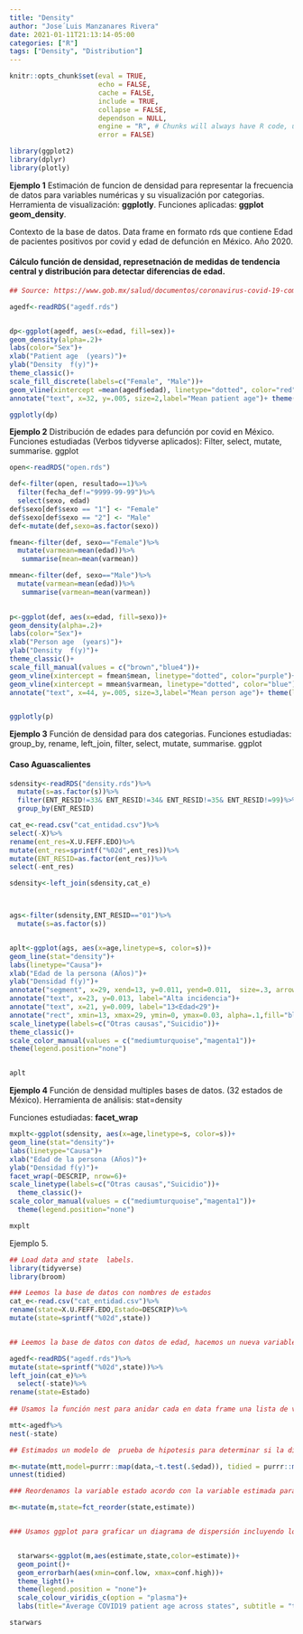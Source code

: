 ```yaml
---
title: "Density"
author: "Jose´Luis Manzanares Rivera"
date: 2021-01-11T21:13:14-05:00
categories: ["R"]
tags: ["Density", "Distribution"]
---
```


```r
knitr::opts_chunk$set(eval = TRUE, 
                      echo = FALSE, 
                      cache = FALSE,
                      include = TRUE,
                      collapse = FALSE,
                      dependson = NULL,
                      engine = "R", # Chunks will always have R code, unless noted
                      error = FALSE)                     

```


```r

library(ggplot2)
library(dplyr)
library(plotly)
```

**Ejemplo 1** Estimación de funcion de densidad para representar la frecuencia de datos para variables numéricas  y su visualización  por categorias. 
Herramienta de visualización: **ggplotly**.  Funciones aplicadas: **ggplot** **geom_density**.

Contexto de la base de datos. Data frame en formato rds que contiene Edad de  pacientes positivos por covid y edad de defunción en México. Año 2020.

#### Cálculo función de densidad, represetnación de medidas de tendencia central  y distribución para detectar diferencias de edad.

```r

## Source: https://www.gob.mx/salud/documentos/coronavirus-covid-19-comunicado-tecnico-diario-238449

agedf<-readRDS("agedf.rds")


dp<-ggplot(agedf, aes(x=edad, fill=sex))+
geom_density(alpha=.2)+  
labs(color="Sex")+
xlab("Patient age  (years)")+
ylab("Density  f(y)")+
theme_classic()+
scale_fill_discrete(labels=c("Female", "Male"))+
geom_vline(xintercept =mean(agedf$edad), linetype="dotted", color="red")+
annotate("text", x=32, y=.005, size=2,label="Mean patient age")+ theme(legend.title=element_blank())

ggplotly(dp)
```
**Ejemplo 2**  Distribución de edades para defunción por covid en México. 
Funciones estudiadas (Verbos tidyverse aplicados): Filter, select, mutate, summarise. ggplot 

```r

open<-readRDS("open.rds")

def<-filter(open, resultado==1)%>%
  filter(fecha_def!="9999-99-99")%>%
  select(sexo, edad)
def$sexo[def$sexo == "1"] <- "Female"
def$sexo[def$sexo == "2"] <- "Male"  
def<-mutate(def,sexo=as.factor(sexo))

fmean<-filter(def, sexo=="Female")%>%
  mutate(varmean=mean(edad))%>%
   summarise(mean=mean(varmean))

mmean<-filter(def, sexo=="Male")%>%
  mutate(varmean=mean(edad))%>%
   summarise(varmean=mean(varmean))

  
p<-ggplot(def, aes(x=edad, fill=sexo))+
geom_density(alpha=.2)+  
labs(color="Sex")+
xlab("Person age  (years)")+
ylab("Density  f(y)")+
theme_classic()+
scale_fill_manual(values = c("brown","blue4"))+
geom_vline(xintercept = fmean$mean, linetype="dotted", color="purple")+
geom_vline(xintercept = mmean$varmean, linetype="dotted", color="blue")+
annotate("text", x=44, y=.005, size=3,label="Mean person age")+ theme(legend.title=element_blank())


ggplotly(p)
```


**Ejemplo  3** Función de densidad para dos categorias. 
Funciones estudiadas: group_by, rename, left_join, filter, select, mutate, summarise. ggplot 

####  Caso Aguascalientes


```r


sdensity<-readRDS("density.rds")%>%
  mutate(s=as.factor(s))%>%
  filter(ENT_RESID!=33& ENT_RESID!=34& ENT_RESID!=35& ENT_RESID!=99)%>%
  group_by(ENT_RESID)

cat_e<-read.csv("cat_entidad.csv")%>%
select(-X)%>%
rename(ent_res=X.U.FEFF.EDO)%>%
mutate(ent_res=sprintf("%02d",ent_res))%>%
mutate(ENT_RESID=as.factor(ent_res))%>%
select(-ent_res)

sdensity<-left_join(sdensity,cat_e)



ags<-filter(sdensity,ENT_RESID=="01")%>%
  mutate(s=as.factor(s))


aplt<-ggplot(ags, aes(x=age,linetype=s, color=s))+
geom_line(stat="density")+
labs(linetype="Causa")+
xlab("Edad de la persona (Años)")+
ylab("Densidad f(y)")+
annotate("segment", x=29, xend=13, y=0.011, yend=0.011,  size=.3, arrow=arrow(length=unit(.2,"cm")))+
annotate("text", x=23, y=0.013, label="Alta incidencia")+
annotate("text", x=21, y=0.009, label="13<Edad<29")+
annotate("rect", xmin=13, xmax=29, ymin=0, ymax=0.03, alpha=.1,fill="black")+
scale_linetype(labels=c("Otras causas","Suicidio"))+
theme_classic()+
scale_color_manual(values = c("mediumturquoise","magenta1"))+
theme(legend.position="none")


aplt

```


**Ejemplo 4** Función de densidad multiples bases de datos. (32 estados de México).
Herramienta de análisis: stat=density 

Funciones estudiadas: **facet_wrap**

```r


mxplt<-ggplot(sdensity, aes(x=age,linetype=s, color=s))+
geom_line(stat="density")+
labs(linetype="Causa")+
xlab("Edad de la persona (Años)")+
ylab("Densidad f(y)")+
facet_wrap(~DESCRIP, nrow=6)+
scale_linetype(labels=c("Otras causas","Suicidio"))+
  theme_classic()+
scale_color_manual(values = c("mediumturquoise","magenta1"))+
  theme(legend.position="none")

mxplt
```

Ejemplo 5.


```r
## Load data and state  labels.
library(tidyverse)
library(broom)

### Leemos la base de datos con nombres de estados
cat_e<-read.csv("cat_entidad.csv")%>%
rename(state=X.U.FEFF.EDO,Estado=DESCRIP)%>%
mutate(state=sprintf("%02d",state))


## Leemos la base de datos con datos de edad, hacemos un nueva variable  llamada state considernado el mismo nombre de la variable existente en la  base de datos. Hacemos el join con los nombres de estados y eliminados variables repetidas. Remobramos variable state. 

agedf<-readRDS("agedf.rds")%>%
mutate(state=sprintf("%02d",state))%>%
left_join(cat_e)%>%
  select(-state)%>%
rename(state=Estado)
  
## Usamos la función nest para anidar cada en data frame una lista de variables por estado. 

mtt<-agedf%>%
nest(-state)

## Estimados un modelo de  prueba de hipotesis para determinar si la diferencia de edad entre estados es estadísticamente signidficativa. Y extraemos el estimado para la edad media por estado acorde con la prueba t.  

m<-mutate(mtt,model=purrr::map(data,~t.test(.$edad)), tidied = purrr::map(model, tidy))%>%
unnest(tidied)

### Reordenamos la variable estado acordo con la variable estimada para edad media. 

m<-mutate(m,state=fct_reorder(state,estimate))


### Usamos ggplot para graficar un diagrama de dispersión incluyendo los intervalos de confianza para cada estimado de esdad por estado. 


  starwars<-ggplot(m,aes(estimate,state,color=estimate))+
  geom_point()+
  geom_errorbarh(aes(xmin=conf.low, xmax=conf.high))+
  theme_light()+
  theme(legend.position = "none")+
  scale_colour_viridis_c(option = "plasma")+
  labs(title="Average COVID19 patient age across states", subtitle = "t-test estimates and CI for age reported", x="Age (years)")

```

```r
starwars
```

